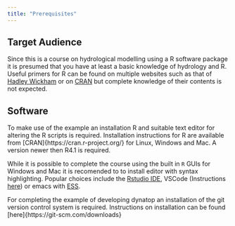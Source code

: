 ```yaml
---
title: "Prerequisites"
---
```


## Target Audience

Since this is a course on hydrological modelling using a R software package
it is presumed that you have at least a basic knowledge of hydrology and
R. Useful primers for R can be found on multiple websites such as that of
[Hadley Wickham](https://adv-r.hadley.nz/) or on
[CRAN](https://cran.r-project.org/doc/manuals/r-release/R-intro.pdf) but
complete knowledge of their contents is not expected.

## Software

To make use of the example an installation R and suitable text editor for
altering the R scripts is required. Installation instructions for R are available from
[CRAN]{https://cran.r-project.org/} for Linux, Windows and Mac. A version
newer then R4.1 is required. 

While it is possible to complete the course using the built in `R` GUIs for
Windows and Mac it is recomended to to install editor with syntax
highlighting. Popular choices include the [Rstudio
IDE](https://www.rstudio.com/products/rstudio/download/#download), VSCode
(Instructions
[here](https://www.r-bloggers.com/2021/01/setup-visual-studio-code-to-run-r-on-vscode-2021/))
or emacs with [ESS](https://ess.r-project.org/index.php?Section=home).

For completing the example of developing dynatop an installation of the git
version control system is required. Instructions on installation can be found [here]{https://git-scm.com/downloads}

 
